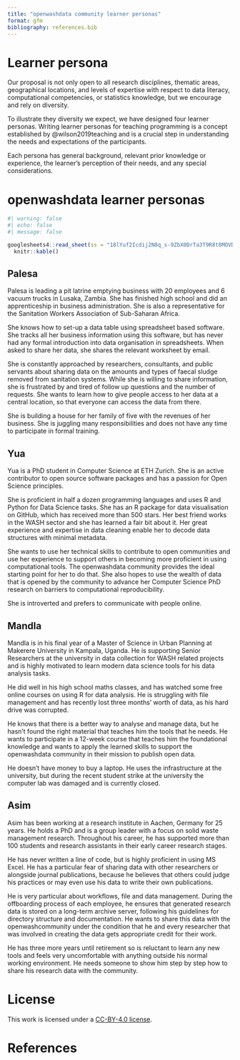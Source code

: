 ```yaml
---
title: "openwashdata community learner personas"
format: gfm
bibliography: references.bib
---
```


# Learner persona

Our proposal is not only open to all research disciplines, thematic areas, geographical locations, and levels of expertise with respect to data literacy, computational competencies, or statistics knowledge, but we encourage and rely on diversity. 

To illustrate they diversity we expect, we have designed four learner personas. Writing learner personas for teaching programming is a concept established by @wilson2019teaching and is a crucial step in understanding the needs and expectations of the participants.

Each persona has general background, relevant prior knowledge or experience, the learner’s perception of their needs, and any special considerations.

# openwashdata learner personas

```r
#| warning: false
#| echo: false
#| message: false

googlesheets4::read_sheet(ss = "18lYuf2Icdij2N8q_s-9ZbX0DrTa3T9R8t8MOVDLjReE") |>
  knitr::kable()

```

## Palesa

Palesa is leading a pit latrine emptying business with 20 employees and 6 vacuum trucks in Lusaka, Zambia. She has finished high school and did an apprenticeship in business administration. She is also a representative for the Sanitation Workers Association of Sub-Saharan Africa. 

She knows how to set-up a data table using spreadsheet based software. She tracks all her business information using this software, but has never had any formal introduction into data organisation in spreadsheets. When asked to share her data, she shares the relevant worksheet by email. 

She is constantly approached by researchers, consultants, and public servants about sharing data on the amounts and types of faecal sludge removed from sanitation systems. While she is willing to share information, she is frustrated by and tired of follow up questions and the number of requests. She wants to learn how to give people access to her data at a central location, so that everyone can access the data from there. 

She is building a house for her family of five with the revenues of her business. She is juggling many responsibilities and does not have any time to participate in formal training.
 
## Yua 

Yua is a  PhD student in Computer Science at ETH Zurich. She is an active contributor to open source software packages and has a passion for Open Science principles. 

She is proficient in half a dozen programming languages and uses R and Python for Data Science tasks. She has an R package for data visualisation on GitHub, which has received more than 500 stars. Her best friend works in the WASH sector and she has learned a fair bit about it. Her great experience and expertise in data cleaning enable her to decode data structures with minimal metadata. 

She wants to use her technical skills to contribute to open communities and use her experience to support others in becoming more proficient in using computational tools. The openwashdata community provides the ideal starting point for her to do that. She also hopes to use the wealth of data that is opened by the community to advance her Computer Science PhD research on barriers to computational reproducibility. 

She is introverted and prefers to communicate with people online.

## Mandla

Mandla is in his final year of a Master of Science in Urban Planning at Makerere University in Kampala, Uganda. He is supporting Senior Researchers at the university in data collection for WASH related projects and is highly motivated to learn modern data science tools for his data analysis tasks. 

He did well in his high school maths classes, and has watched some free online courses on using R for data analysis. He is struggling with file management and has recently lost three months’ worth of data, as his hard drive was corrupted. 

He knows that there is a better way to analyse and manage data, but he hasn’t found the right material that teaches him the tools that he needs. He wants to participate in a 12-week course that teaches him the foundational knowledge and wants to apply the learned skills to support the openwashdata community in their mission to publish open data.

He doesn’t have money to buy a laptop. He uses the infrastructure at the university, but during the recent student strike at the university the computer lab was damaged and is currently closed.

## Asim

Asim has been working at a research institute in Aachen, Germany for 25 years. He holds a PhD and is a group leader with a focus on solid waste management research. Throughout his career, he has supported more than 100 students and research assistants in their early career research stages. 

He has never written a line of code, but is highly proficient in using MS Excel. He has a particular fear of sharing data with other researchers or alongside journal publications, because he believes that others could judge his practices or may even use his data to write their own publications. 

He is very particular about workflows, file and data management. During the offboarding process of each employee, he ensures that generated research data is stored on a long-term archive server, following his guidelines for directory structure and documentation. He wants to share this data with the openwashcommunity under the condition that he and every researcher that was involved in creating the data gets appropriate credit for their work. 

He has three more years until retirement so is reluctant to learn any new tools and feels very uncomfortable with anything outside his normal working environment. He needs someone to show him step by step how to share his research data with the community.

# License

This work is licensed under a [CC-BY-4.0 license](LICENSE.md).

# References



